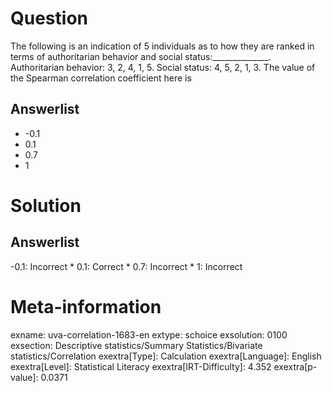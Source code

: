 Question
========

The following is an indication of 5 individuals as to how they are ranked in terms of authoritarian behavior and social status:______________. Authoritarian behavior: 3, 2, 4, 1, 5. Social status: 4, 5, 2, 1, 3. The value of the Spearman correlation coefficient here is

Answerlist
----------

* -0.1
* 0.1
* 0.7
* 1

Solution
========

Answerlist
----------

-0.1: Incorrect
* 0.1: Correct
* 0.7: Incorrect
* 1: Incorrect

Meta-information
================
exname: uva-correlation-1683-en
extype: schoice
exsolution: 0100
exsection: Descriptive statistics/Summary Statistics/Bivariate statistics/Correlation
exextra[Type]: Calculation
exextra[Language]: English
exextra[Level]: Statistical Literacy
exextra[IRT-Difficulty]: 4.352
exextra[p-value]: 0.0371

